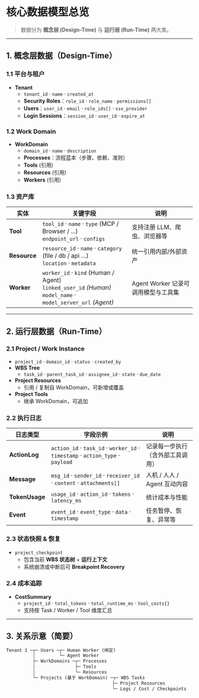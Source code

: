 # 核心数据模型总览

> 数据分为 **概念层 (Design-Time)** 与 **运行层 (Run-Time)** 两大类。

---

## 1. 概念层数据（Design-Time）

### 1.1 平台与租户
- **Tenant**  
  - `tenant_id` · `name` · `created_at`
  - **Security Roles**：`role_id` · `role_name` · `permissions[]`
  - **Users**：`user_id` · `email` · `role_ids[]` · `sso_provider`
  - **Login Sessions**：`session_id` · `user_id` · `expire_at`

### 1.2 Work Domain
- **WorkDomain**  
  - `domain_id` · `name` · `description`
  - **Processes**：流程蓝本（步骤、依赖、准则）
  - **Tools** (引用)  
  - **Resources** (引用)  
  - **Workers** (引用)

### 1.3 资产库
| 实体 | 关键字段 | 说明 |
|------|----------|------|
| **Tool** | `tool_id` · `name` · `type` (MCP / Browser / ...) <br />`endpoint_url` · `configs` | 支持注册 LLM、爬虫、浏览器等 |
| **Resource** | `resource_id` · `name` · `category` (file / db / api …) <br />`location` · `metadata` | 统一引用内部/外部资产 |
| **Worker** | `worker_id` · `kind` (Human / Agent) <br />`linked_user_id` _(Human)_ <br />`model_name` · `model_server_url` _(Agent)_ | Agent Worker 记录可调用模型与工具集 |

---

## 2. 运行层数据（Run-Time）

### 2.1 Project / Work Instance

- `project_id` · `domain_id` · `status` · `created_by`
- **WBS Tree**  
  - `task_id` · `parent_task_id` · `assignee_id` · `state` · `due_date`
- **Project Resources**  
  - 引用 / 复制自 WorkDomain，可新增或覆盖
- **Project Tools**  
  - 继承 WorkDomain，可追加

### 2.2 执行日志
| 日志类型 | 字段示例 | 说明 |
|----------|----------|------|
| **ActionLog** | `action_id` · `task_id` · `worker_id` · `timestamp` · `action_type` · `payload` | 记录每一步执行（含外部工具调用） |
| **Message** | `msg_id` · `sender_id` · `receiver_id` · `content` · `attachments[]` | 人机 / 人人 / Agent 互动内容 |
| **TokenUsage** | `usage_id` · `action_id` · `tokens` · `latency_ms` | 统计成本与性能 |
| **Event** | `event_id` · `event_type` · `data` · `timestamp` | 任务暂停、恢复、异常等 |

### 2.3 状态快照 & 恢复
- `project_checkpoint`  
  - 包含当前 **WBS 状态树** + **运行上下文**  
  - 系统崩溃或中断后可 **Breakpoint Recovery**

### 2.4 成本追踪
- **CostSummary**  
  - `project_id` · `total_tokens` · `total_runtime_ms` · `tool_costs{}`  
  - 支持按 Task / Worker / Tool 维度汇总

---

## 3. 关系示意（简要）


``` markdown
Tenant 1 ─┬─ Users ─┬─ Human Worker (绑定)
          │         └─ Agent Worker
          ├─ WorkDomains ─┬─ Processes
          │               ├─ Tools
          │               └─ Resources
          └─ Projects (基于 WorkDomain) ─┬─ WBS Tasks
                                        ├─ Project Resources
                                        └─ Logs / Cost / Checkpoints

``` 
